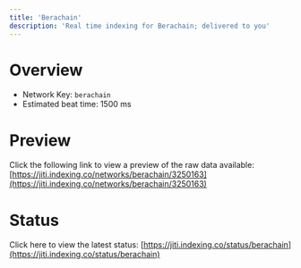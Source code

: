 ```yaml
---
title: 'Berachain'
description: 'Real time indexing for Berachain; delivered to you'
---
```


# Overview
- Network Key: `berachain`
- Estimated beat time: 1500 ms

# Preview
Click the following link to view a preview of the raw data available: [https://jiti.indexing.co/networks/berachain/3250163](https://jiti.indexing.co/networks/berachain/3250163)

# Status
Click here to view the latest status: [https://jiti.indexing.co/status/berachain](https://jiti.indexing.co/status/berachain)
